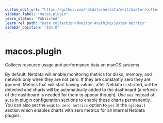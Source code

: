 ```yaml
---
custom_edit_url: "https://github.com/netdata/netdata/edit/master/collectors/macos.plugin/README.md"
sidebar_label: "macos.plugin"
learn_status: "Published"
learn_rel_path: "Data collection/Monitor Anything/System metrics"
sidebar_position: "193.0"
---
```



# macos.plugin

Collects resource usage and performance data on macOS systems

By default, Netdata will enable monitoring metrics for disks, memory, and network only when they are not zero. If they are constantly zero they are ignored. Metrics that will start having values, after Netdata is started, will be detected and charts will be automatically added to the dashboard (a refresh of the dashboard is needed for them to appear though). Use `yes` instead of `auto` in plugin configuration sections to enable these charts permanently. You can also set the `enable zero metrics` option to `yes` in the `[global]` section which enables charts with zero metrics for all internal Netdata plugins.


